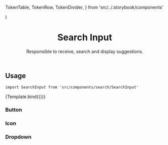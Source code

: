 
  TokenTable,
  TokenRow,
  TokenDivider,
} from 'src/../.storybook/components'


<Meta component={SearchInput} title="Features/Search/SearchInput" />

  <div
    style={{
      maxWidth: '600px',
      height: '400px',
      margin: '0 auto',
      padding: '0 16px',
      background: 'white',
    }}
  >
    <SearchInput {...props} />
  </div>
)

<header>

# Search Input

Responsible to receive, search and display suggestions.

</header>

## Usage

`import SearchInput from 'src/components/search/SearchInput'`

<Canvas>
  <Story
    name="default"
    parameters={{
      backgrounds: { default: 'dark' },
      msw,
    }}
    args={{
      products,
    }}
  >
    {Template.bind({})}
  </Story>
</Canvas>

<ArgsTable story="default" />

<TokenTable>
  <TokenRow
    token="--fs-search-input-padding"
    value="var(--fs-spacing-1) var(--fs-spacing-7) var(--fs-spacing-1) var(--fs-spacing-2)"
  />
  <TokenRow
    isColor
    token="--fs-search-input-bkg-color"
    value="var(--fs-color-body-bkg)"
  />
  <TokenRow
    token="--fs-search-input-box-shadow"
    value="0 0 0 var(--fs-border-width) var(--fs-border-color-active)"
  />
  <TokenDivider />
  <TokenRow
    token="--fs-search-input-height-mobile"
    value="var(--fs-control-tap-size)"
  />
  <TokenRow
    token="--fs-search-input-height-desktop"
    value="var(--fs-spacing-6)"
  />
  <TokenDivider />
  <TokenRow
    token="--fs-search-input-border-width"
    value="var(--fs-border-width)"
  />
  <TokenRow
    token="--fs-search-input-border-radius"
    value="var(--fs-border-radius)"
  />
  <TokenRow
    isColor
    token="--fs-search-input-border-color"
    value="var(--fs-border-color)"
  />
  <TokenRow
    isColor
    token="--fs-search-input-border-color-hover"
    value="var(--fs-border-color-active)"
  />
  <TokenDivider />
  <TokenRow
    token="--fs-search-input-timing-timing"
    value="var(--fs-transition-timing)"
  />
  <TokenRow token="--fs-search-input-timing-function" value="ease" />
</TokenTable>

### Button

<TokenTable>
  <TokenRow
    token="--fs-search-input-button-width"
    value="var(--fs-spacing-7)"
  />
  <TokenRow
    token="--fs-search-input-button-min-height"
    value="var(--fs-search-input-height-desktop)"
  />
  <TokenRow
    isColor
    token="--fs-search-input-button-bkg-color"
    value="transparent"
  />
  <TokenDivider />
  <TokenRow
    token="--fs-search-input-button-height-mobile"
    value="var(--fs-search-input-button-width)"
  />
  <TokenRow
    token="--fs-search-input-button-height-desktop"
    value="var(--fs-search-input-height-desktop)"
  />
</TokenTable>

### Icon

<TokenTable>
  <TokenRow token="--fs-search-input-icon-width" value="var(--fs-spacing-4)" />
  <TokenRow
    token="--fs-search-input-icon-height"
    value="var(--fs-search-input-icon-width)"
  />
  <TokenRow
    isColor
    token="--fs-search-input-icon-color"
    value="var(--fs-color-neutral-7)"
  />
</TokenTable>

### Dropdown

<TokenTable>
  <TokenRow
    token="--fs-search-input-dropdown-padding"
    value="var(--fs-spacing-3)"
  />
  <TokenRow
    isColor
    token="--fs-search-input-dropdown-bkg-color"
    value="var(--fs-color-neutral-0)"
  />
  <TokenRow
    token="--fs-search-input-dropdown-box-shadow"
    value="var(--fs-shadow)"
  />
  <TokenDivider />
  <TokenRow token="--fs-search-input-dropdown-width-mobile" value="100vw" />
  <TokenRow token="--fs-search-input-dropdown-width-desktop" value="100%" />
  <TokenDivider />
  <TokenRow
    token="--fs-search-input-dropdown-border-width"
    value="var(--fs-border-width)"
  />
  <TokenRow
    isColor
    token="--fs-search-input-dropdown-border-color"
    value="var(--fs-border-color)"
  />
  <TokenRow
    token="--fs-search-input-dropdown-border-radius"
    value="0 0 var(--fs-border-radius) var(--fs-border-radius)"
  />
  <TokenDivider />
  <TokenRow
    token="--fs-search-input-dropdown-position-left-mobile"
    value="calc(-1 * var(--fs-control-tap-size))"
  />
  <TokenRow
    token="--fs-search-input-dropdown-position-left-tablet"
    value="calc(var(--fs-search-input-dropdown-position-left-mobile) - var(--fs-spacing-1))"
  />
  <TokenRow
    token="--fs-search-input-dropdown-position-top-tablet"
    value="calc(var(--fs-control-tap-size) + var(--fs-spacing-2) + var(--fs-border-width))"
  />
  <TokenRow
    token="--fs-search-input-dropdown-position-top-mobile"
    value="calc(var(--fs-search-input-dropdown-position-top-tablet) + 1px)"
  />
  <TokenRow
    token="--fs-search-input-dropdown-position-top-desktop"
    value="var(--fs-search-input-height-desktop)"
  />
</TokenTable>
